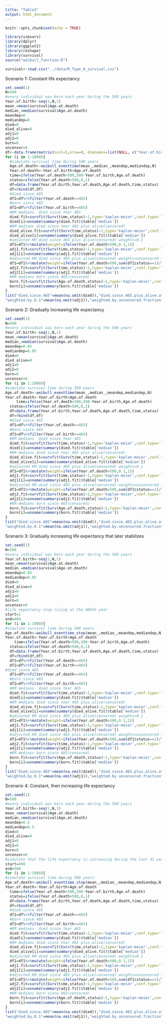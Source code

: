 ---
title: "Table2"
output: html_document
---

```{r setup, include=FALSE}
knitr::opts_chunk$set(echo = TRUE)
```

```{r loadpackage,ehco=FALSE}
library(simsurv)
library(dplyr)
library(ggplot2)
library(reshape)
library(survival)
source("weibull_function.R")
```

```{r read data,include=FALSE}
survival<-read.csv("../data/M_Type_A_survival.csv")
```

Scenario 1: Constant life expectancy

```{r KM scenario1, echo=FALSE}
set.seed(1)
N=500
#every individual was born each year during the 500 years
Year.of.birth<-seq(1,N,1)
mean_=mean(survival$Age.at.death)
median_=median(survival$Age.at.death)
meandep=0
mediandep=0
died=0
died_alive=0
adj1=0
adj2=0
born=0
uncensor=0
df<-data.frame(matrix(ncol=5,nrow=0, dimnames=list(NULL, c("Year.of.birth","Year.of.death","Age.of.death","time","status"))))
for (i in 1:1000){
  #simulate survival time during 500 years
  Age.of.death<-weibull_eventtime(mean_,median_,meandep,mediandep,N)
  Year.of.death<-Year.of.birth+Age.of.death
  time=ifelse(Year.of.death>500,500-Year.of.birth,Age.of.death)
  status=ifelse(Year.of.death>500,0,1)
  df=data.frame(Year.of.birth,Year.of.death,Age.of.death,time,status)
  df=rbind(df,df)
  #died since 465
  df1=df%>%filter(Year.of.death>=465)
  #born since 465
  df2=df%>%filter(Year.of.birth>=465)
  #KM medians  died since Year 465 
  died.fit=survfit(Surv(time,status)~1,type='kaplan-meier',conf.type='log',data=df1[df1$status==1,])
  died[i]=unname(summary(died.fit)$table['median'])
  #KM medians died since Year 465 plus alive(censored)
  died_alive.fit=survfit(Surv(time,status)~1,type='kaplan-meier',conf.type='log',data=df1)
  died_alive[i]=unname(summary(died_alive.fit)$table['median'])
  #adjusted KM died since 465 plus alive(censored) weights=0.1
  df1=df1%>%mutate(weight=ifelse(Year.of.death>500,0.1,1)) 
  adj1.fit=survfit(Surv(time,status)~1,type='kaplan-meier',conf.type='log',data=df1,weights=weight)
  adj1[i]=unname(summary(adj1.fit)$table['median'])
  #adjusted KM died since 465 plus alive(censored) weights=uncensored fraction 
  df1=df1%>%mutate(weight=ifelse(Year.of.death>500,sum(df1$status==1)/length(df1$status),1)) 
  adj2.fit=survfit(Surv(time,status)~1,type='kaplan-meier',conf.type='log',data=df1,weights=weight)
  adj2[i]=unname(summary(adj2.fit)$table['median'])
  #KM medians born since 465(censored)
  born.fit=survfit(Surv(Age.of.death,status)~1,type='kaplan-meier',conf.type='log',data=df2)
  born[i]=unname(summary(born.fit)$table['median'])
} 
list("died.since.465"=mean(na.omit(died)),"died.since.465.plus.alive.at.500(censored)"=mean(na.omit(died_alive)),
"weighted.by.0.1"=mean(na.omit(adj1)),"weighted.by.uncensored.fraction"=mean(na.omit(adj2)),"born.since.465"=mean(na.omit(born)))
```

Scenario 2: Gradually increasing life expectancy

```{r KM scenario2,echo=FALSE}
set.seed(1)
N=500
#every individual was born each year during the 500 years
Year.of.birth<-seq(1,N,1)
mean_=mean(survival$Age.at.death)
median_=median(survival$Age.at.death)
meandep=0.05
mediandep=0.05
died=0
died_alive=0
adj1=0
adj2=0
born=0
uncensor=0
for (i in 1:1000){
#simulate survival time during 500 years
Age.of.death<-weibull_eventtime(mean_,median_,meandep,mediandep,N)
Year.of.death<-Year.of.birth+Age.of.death
     time=ifelse(Year.of.death>500,500-Year.of.birth,Age.of.death)
  status=ifelse(Year.of.death>500,0,1)
  df=data.frame(Year.of.birth,Year.of.death,Age.of.death,time,status)
  df=rbind(df,df)
  #died since 465
  df1=df%>%filter(Year.of.death>=465)
  #born since 465
  df2=df%>%filter(Year.of.birth>=465)
  #KM medians  died since Year 465 
  died.fit=survfit(Surv(time,status)~1,type='kaplan-meier',conf.type='log',data=df1[df1$status==1,])
  died[i]=unname(summary(died.fit)$table['median'])
  #KM medians died since Year 465 plus alive(censored)
  died_alive.fit=survfit(Surv(time,status)~1,type='kaplan-meier',conf.type='log',data=df1)
  died_alive[i]=unname(summary(died_alive.fit)$table['median'])
  #adjusted KM died since 465 plus alive(censored) weights=0.1
  df1=df1%>%mutate(weight=ifelse(Year.of.death>500,0.1,1)) 
  adj1.fit=survfit(Surv(time,status)~1,type='kaplan-meier',conf.type='log',data=df1,weights=weight)
  adj1[i]=unname(summary(adj1.fit)$table['median'])
  #adjusted KM died since 465 plus alive(censored) weights=uncensored fraction 
  df1=df1%>%mutate(weight=ifelse(Year.of.death>500,sum(df1$status==1)/length(df1$status),1)) 
  adj2.fit=survfit(Surv(time,status)~1,type='kaplan-meier',conf.type='log',data=df1,weights=weight)
  adj2[i]=unname(summary(adj2.fit)$table['median'])
  #KM medians born since 465(censored)
  born.fit=survfit(Surv(Age.of.death,status)~1,type='kaplan-meier',conf.type='log',data=df2)
  born[i]=unname(summary(born.fit)$table['median'])
} 
list("died.since.465"=mean(na.omit(died)),"died.since.465.plus.alive.at.500(censored)"=mean(na.omit(died_alive)),
"weighted.by.0.1"=mean(na.omit(adj1)),"weighted.by.uncensored.fraction"=mean(na.omit(adj2)),"born.since.465"=mean(na.omit(born)))
```

Scenario 3: Gradually increasing life expectancy that later stabilizes

```{r KM scenario3,echo=FALSE}
set.seed(1)
N=500
#every individual was born each year during the 500 years
Year.of.birth<-seq(1,N,1)
mean_=mean(survival$Age.at.death)
median_=median(survival$Age.at.death)
meandep=0.05
mediandep=0.05
died=0
died_alive=0
adj1=0
adj2=0
born=0
uncensor=0
#life expectancy stop rising at the 460th year
start=1
end=460
for (i in 1:1000){
#simulate survival time during 500 years
Age.of.death<-weibull_eventtime_stop(mean_,median_,meandep,mediandep,N,start,end)
Year.of.death<-Year.of.birth+Age.of.death
    time=ifelse(Year.of.death>500,500-Year.of.birth,Age.of.death)
  status=ifelse(Year.of.death>500,0,1)
  df=data.frame(Year.of.birth,Year.of.death,Age.of.death,time,status)
  df=rbind(df,df)
  df1=df%>%filter(Year.of.death>=465)
  df2=df%>%filter(Year.of.birth>=465)
#died since 465
  df1=df%>%filter(Year.of.death>=465)
  #born since 465
  df2=df%>%filter(Year.of.birth>=465)
  #KM medians  died since Year 465 
  died.fit=survfit(Surv(time,status)~1,type='kaplan-meier',conf.type='log',data=df1[df1$status==1,])
  died[i]=unname(summary(died.fit)$table['median'])
  #KM medians died since Year 465 plus alive(censored)
  died_alive.fit=survfit(Surv(time,status)~1,type='kaplan-meier',conf.type='log',data=df1)
  died_alive[i]=unname(summary(died_alive.fit)$table['median'])
  #adjusted KM died since 465 plus alive(censored) weights=0.1
  df1=df1%>%mutate(weight=ifelse(Year.of.death>500,0.1,1)) 
  adj1.fit=survfit(Surv(time,status)~1,type='kaplan-meier',conf.type='log',data=df1,weights=weight)
  adj1[i]=unname(summary(adj1.fit)$table['median'])
  #adjusted KM died since 465 plus alive(censored) weights=uncensored fraction 
  df1=df1%>%mutate(weight=ifelse(Year.of.death>500,sum(df1$status==1)/length(df1$status),1)) 
  adj2.fit=survfit(Surv(time,status)~1,type='kaplan-meier',conf.type='log',data=df1,weights=weight)
  adj2[i]=unname(summary(adj2.fit)$table['median'])
  #KM medians born since 465(censored)
  born.fit=survfit(Surv(Age.of.death,status)~1,type='kaplan-meier',conf.type='log',data=df2)
  born[i]=unname(summary(born.fit)$table['median'])
} 
list("died.since.465"=mean(na.omit(died)),"died.since.465.plus.alive.at.500(censored)"=mean(na.omit(died_alive)),
"weighted.by.0.1"=mean(na.omit(adj1)),"weighted.by.uncensored.fraction"=mean(na.omit(adj2)),"born.since.465"=mean(na.omit(born)))
```

Scenario 4: Constant, then increasing life expectancy

```{r KM scenario4,echo=FALSE}
set.seed(1)
N=500
#every individual was born each year during the 500 years
Year.of.birth<-seq(1,N,1)
mean_=mean(survival$Age.at.death)
median_=median(survival$Age.at.death)
meandep=0.5
mediandep=0.5
died=0
died_alive=0
adj1=0
adj2=0
born=0
uncensor=0
#simulate that the life expectancy is increasing during the last 41 years(1990-2010)
start=460
end=500
for (i in 1:1000){
#simulate survival time during 500 years
Age.of.death<-weibull_eventtime_stop(mean_,median_,meandep,mediandep,N,start,end)
Year.of.death<-Year.of.birth+Age.of.death
  time=ifelse(Year.of.death>500,500-Year.of.birth,Age.of.death)
  status=ifelse(Year.of.death>500,0,1)
  df=data.frame(Year.of.birth,Year.of.death,Age.of.death,time,status)
  df=rbind(df,df)
  #died since 465
  df1=df%>%filter(Year.of.death>=465)
  #born since 465
  df2=df%>%filter(Year.of.birth>=465)
  #KM medians  died since Year 465 
  died.fit=survfit(Surv(time,status)~1,type='kaplan-meier',conf.type='log',data=df1[df1$status==1,])
  died[i]=unname(summary(died.fit)$table['median'])
  #KM medians died since Year 465 plus alive(censored)
  died_alive.fit=survfit(Surv(time,status)~1,type='kaplan-meier',conf.type='log',data=df1)
  died_alive[i]=unname(summary(died_alive.fit)$table['median'])
  #adjusted KM died since 465 plus alive(censored) weights=0.1
  df1=df1%>%mutate(weight=ifelse(Year.of.death>500,0.1,1)) 
  adj1.fit=survfit(Surv(time,status)~1,type='kaplan-meier',conf.type='log',data=df1,weights=weight)
  adj1[i]=unname(summary(adj1.fit)$table['median'])
  #adjusted KM died since 465 plus alive(censored) weights=uncensored fraction 
  df1=df1%>%mutate(weight=ifelse(Year.of.death>500,sum(df1$status==1)/length(df1$status),1)) 
  adj2.fit=survfit(Surv(time,status)~1,type='kaplan-meier',conf.type='log',data=df1,weights=weight)
  adj2[i]=unname(summary(adj2.fit)$table['median'])
  #KM medians born since 465(censored)
  born.fit=survfit(Surv(Age.of.death,status)~1,type='kaplan-meier',conf.type='log',data=df2)
  born[i]=unname(summary(born.fit)$table['median'])
} 
list("died.since.465"=mean(na.omit(died)),"died.since.465.plus.alive.at.500(censored)"=mean(na.omit(died_alive)),
"weighted.by.0.1"=mean(na.omit(adj1)),"weighted.by.uncensored.fraction"=mean(na.omit(adj2)),"born.since.465"=mean(na.omit(born)))
```